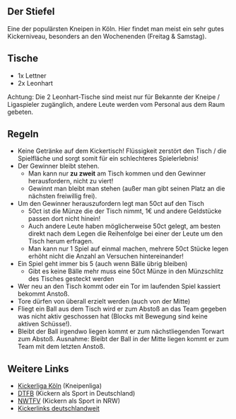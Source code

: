 <section class="print:hidden">

# Der Stiefel

Eine der populärsten Kneipen in Köln. Hier findet man meist ein sehr gutes Kickerniveau, besonders an den Wochenenden (Freitag & Samstag).

## Tische

- 1x Lettner
- 2x Leonhart

Achtung: Die 2 Leonhart-Tische sind meist nur für Bekannte der Kneipe / Ligaspieler zugänglich, andere Leute werden vom Personal aus dem Raum gebeten.

</section>

## Regeln

- Keine Getränke auf dem Kickertisch! Flüssigkeit zerstört den Tisch / die Spielfläche und sorgt somit für ein schlechteres Spielerlebnis!
- Der Gewinner bleibt stehen.
  - Man kann nur **zu zweit** am Tisch kommen und den Gewinner herausfordern, nicht zu viert!
  - Gewinnt man bleibt man stehen (außer man gibt seinen Platz an die nächsten freiwillig frei).
- Um den Gewinner herauszufordern legt man 50ct auf den Tisch
  - 50ct ist die Münze die der Tisch nimmt, 1€ und andere Geldstücke passen dort nicht hinein!
  - Auch andere Leute haben möglicherweise 50ct gelegt, am besten direkt nach dem Legen die Reihenfolge bei einer der Leute um den Tisch herum erfragen.
  - Man kann nur 1 Spiel auf einmal machen, mehrere 50ct Stücke legen erhöht nicht die Anzahl an Versuchen hintereinander!
- Ein Spiel geht immer bis 5 (auch wenn Bälle übrig bleiben)
  - Gibt es keine Bälle mehr muss eine 50ct Münze in den Münzschlitz des Tisches gesteckt werden
- Wer neu an den Tisch kommt oder ein Tor im laufenden Spiel kassiert bekommt Anstoß.
- Tore dürfen von überall erzielt werden (auch von der Mitte)
- Fliegt ein Ball aus dem Tisch wird er zum Abstoß an das Team gegeben was nicht aktiv geschossen hat (Blocks mit Bewegung sind keine aktiven Schüsse!).
- Bleibt der Ball irgendwo liegen kommt er zum nächstliegenden Torwart zum Abstoß. Ausnahme: Bleibt der Ball in der Mitte liegen kommt er zum Team mit dem letzten Anstoß.

<section class="print:hidden">

## Weitere Links

- [Kickerliga Köln] (Kneipenliga)
- [DTFB] (Kickern als Sport in Deutschland)
- [NWTFV] (Kickern als Sport in NRW)
- [Kickerlinks deutschlandweit]

</section>

[Kickerliga Köln]: https://www.kickerligakoeln.de/
[DTFB]: https://dtfb.de/
[NWTFV]: https://nwtfv.com/
[Kickerlinks deutschlandweit]: /locations/de
